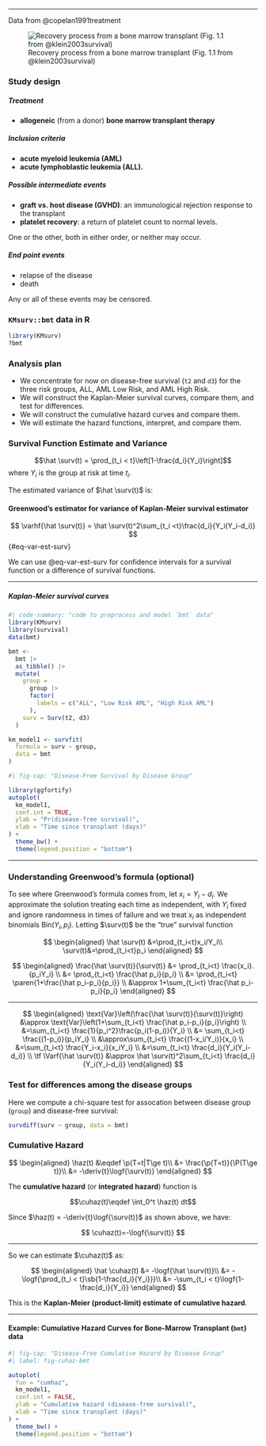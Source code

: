 
---

Data from @copelan1991treatment

![Recovery process from a bone marrow transplant (Fig. 1.1 from @klein2003survival)](images/bone marrow multi-stage model.png){#fig-bmt-mst}

### Study design

##### Treatment {.unnumbered}

-   **allogeneic** (from a donor) **bone marrow transplant therapy**

##### Inclusion criteria {.unnumbered}

-   **acute myeloid leukemia (AML)**
-   **acute lymphoblastic leukemia (ALL).**

##### Possible intermediate events {.unnumbered}

-   **graft vs. host disease (GVHD)**: an immunological rejection
response to the transplant
-   **platelet recovery**: a return of platelet count to normal levels.

One or the other, both in either order, or neither may occur.

##### End point events

-   relapse of the disease
-   death

Any or all of these events may be censored.

### `KMsurv::bmt` data in R

```r
library(KMsurv)
?bmt
```

### Analysis plan

-   We concentrate for now on disease-free survival (`t2` and `d3`) for
the three risk groups, ALL, AML Low Risk, and AML High Risk.
-   We will construct the Kaplan-Meier survival curves, compare them,
and test for differences.
-   We will construct the cumulative hazard curves and compare them.
-   We will estimate the hazard functions, interpret, and compare them.

### Survival Function Estimate and Variance

$$\hat \surv(t) = \prod_{t_i < t}\left[1-\frac{d_i}{Y_i}\right]$$ where
$Y_i$ is the group at risk at time $t_i$.

The estimated variance of $\hat \surv(t)$ is:

:::{#thm-greenwood}
#### Greenwood's estimator for variance of Kaplan-Meier survival estimator

$$
\varhf{\hat \surv(t)} = \hat \surv(t)^2\sum_{t_i <t}\frac{d_i}{Y_i(Y_i-d_i)}
$${#eq-var-est-surv}
:::


We can use @eq-var-est-surv for confidence intervals for a survival function or a
difference of survival functions.

---

##### Kaplan-Meier survival curves

```r
#| code-summary: "code to preprocess and model `bmt` data"
library(KMsurv)
library(survival)
data(bmt)

bmt <-
  bmt |>
  as_tibble() |>
  mutate(
    group =
      group |>
      factor(
        labels = c("ALL", "Low Risk AML", "High Risk AML")
      ),
    surv = Surv(t2, d3)
  )

km_model1 <- survfit(
  formula = surv ~ group,
  data = bmt
)
```

```r
#| fig-cap: "Disease-Free Survival by Disease Group"

library(ggfortify)
autoplot(
  km_model1,
  conf.int = TRUE,
  ylab = "Pr(disease-free survival)",
  xlab = "Time since transplant (days)"
) +
  theme_bw() +
  theme(legend.position = "bottom")
```

---

### Understanding Greenwood's formula (optional)

::: notes
To see where Greenwood's formula comes from, let $x_i = Y_i - d_i$. We
approximate the solution treating each time as independent, with $Y_i$
fixed and ignore randomness in times of failure and we treat $x_i$ as
independent binomials $\text{Bin}(Y_i,p_i)$. Letting $\surv(t)$ be the
"true" survival function
:::

$$
\begin{aligned}
\hat \surv(t) &=\prod_{t_i<t}x_i/Y_i\\
\surv(t)&=\prod_{t_i<t}p_i
\end{aligned}
$$

$$
\begin{aligned}
\frac{\hat \surv(t)}{\surv(t)}
&= \prod_{t_i<t} \frac{x_i}.    {p_iY_i}
\\ &= \prod_{t_i<t} \frac{\hat p_i}{p_i}
\\ &= \prod_{t_i<t} \paren{1+\frac{\hat p_i-p_i}{p_i}}
\\ &\approx 1+\sum_{t_i<t} \frac{\hat p_i-p_i}{p_i}
\end{aligned}
$$

---

$$
\begin{aligned}
\text{Var}\left(\frac{\hat \surv(t)}{\surv(t)}\right)
&\approx \text{Var}\left(1+\sum_{t_i<t} \frac{\hat p_i-p_i}{p_i}\right)
\\ &=\sum_{t_i<t} \frac{1}{p_i^2}\frac{p_i(1-p_i)}{Y_i}
\\ &= \sum_{t_i<t} \frac{(1-p_i)}{p_iY_i}
\\ &\approx\sum_{t_i<t} \frac{(1-x_i/Y_i)}{x_i}
\\ &=\sum_{t_i<t} \frac{Y_i-x_i}{x_iY_i}
\\ &=\sum_{t_i<t} \frac{d_i}{Y_i(Y_i-d_i)}
\\ \tf \Varf{\hat \surv(t)}
&\approx \hat \surv(t)^2\sum_{t_i<t} \frac{d_i}{Y_i(Y_i-d_i)}
\end{aligned}
$$

### Test for differences among the disease groups

Here we compute a chi-square test for assocation between disease group
(`group`) and disease-free survival:

```r
survdiff(surv ~ group, data = bmt)
```

### Cumulative Hazard

$$
\begin{aligned}
\haz(t)
&\eqdef   \p(T=t|T\ge t)\\
&= \frac{\p(T=t)}{\P(T\ge t)}\\
&= -\deriv{t}\logf{\surv(t)}
\end{aligned}
$$

The **cumulative hazard** (or **integrated hazard**) function is

$$\cuhaz(t)\eqdef  \int_0^t \haz(t) dt$$

Since
$\haz(t) = -\deriv{t}\logf{\surv(t)}$ as shown above,
we have:

$$
\cuhaz(t)=-\logf{\surv(t)}
$$

---

So we can estimate $\cuhaz(t)$ as:

$$
\begin{aligned}
\hat \cuhaz(t)
&= -\logf{\hat \surv(t)}\\
&= -\logf{\prod_{t_i < t}\sb{1-\frac{d_i}{Y_i}}}\\
&= -\sum_{t_i < t}\logf{1-\frac{d_i}{Y_i}}
\end{aligned}
$$

This is the **Kaplan-Meier (product-limit) estimate of cumulative
hazard**.

---

#### Example: Cumulative Hazard Curves for Bone-Marrow Transplant (`bmt`) data

```r
#| fig-cap: "Disease-Free Cumulative Hazard by Disease Group"
#| label: fig-cuhaz-bmt

autoplot(
  fun = "cumhaz",
  km_model1,
  conf.int = FALSE,
  ylab = "Cumulative hazard (disease-free survival)",
  xlab = "Time since transplant (days)"
) +
  theme_bw() +
  theme(legend.position = "bottom")
```
